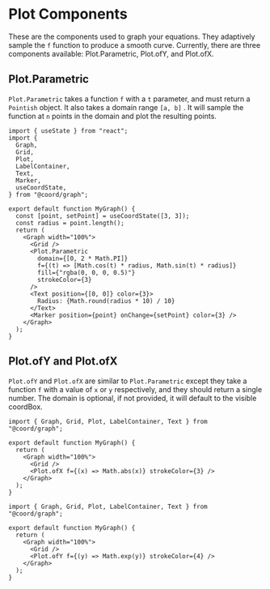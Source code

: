 # Plot Components

These are the components used to graph your equations. They adaptively sample the `f` function to produce a smooth curve. Currently, there are three components available: Plot.Parametric, Plot.ofY, and Plot.ofX.

## Plot.Parametric

`Plot.Parametric` takes a function `f` with a `t` parameter, and must return a `Pointish` object. It also takes a domain range `[a, b]` . It will sample the function at `n` points in the domain and plot the resulting points.

```tsx live
import { useState } from "react";
import {
  Graph,
  Grid,
  Plot,
  LabelContainer,
  Text,
  Marker,
  useCoordState,
} from "@coord/graph";

export default function MyGraph() {
  const [point, setPoint] = useCoordState([3, 3]);
  const radius = point.length();
  return (
    <Graph width="100%">
      <Grid />
      <Plot.Parametric
        domain={[0, 2 * Math.PI]}
        f={(t) => [Math.cos(t) * radius, Math.sin(t) * radius]}
        fill={"rgba(0, 0, 0, 0.5)"}
        strokeColor={3}
      />
      <Text position={[0, 0]} color={3}>
        Radius: {Math.round(radius * 10) / 10}
      </Text>
      <Marker position={point} onChange={setPoint} color={3} />
    </Graph>
  );
}
```

## Plot.ofY and Plot.ofX

`Plot.ofY` and `Plot.ofX` are similar to `Plot.Parametric` except they take a function `f` with a value of `x` or `y` respectively, and they should return a single number. The domain is optional, if not provided, it will default to the visible coordBox.

```tsx live
import { Graph, Grid, Plot, LabelContainer, Text } from "@coord/graph";

export default function MyGraph() {
  return (
    <Graph width="100%">
      <Grid />
      <Plot.ofX f={(x) => Math.abs(x)} strokeColor={3} />
    </Graph>
  );
}
```

```tsx live
import { Graph, Grid, Plot, LabelContainer, Text } from "@coord/graph";

export default function MyGraph() {
  return (
    <Graph width="100%">
      <Grid />
      <Plot.ofY f={(y) => Math.exp(y)} strokeColor={4} />
    </Graph>
  );
}
```
